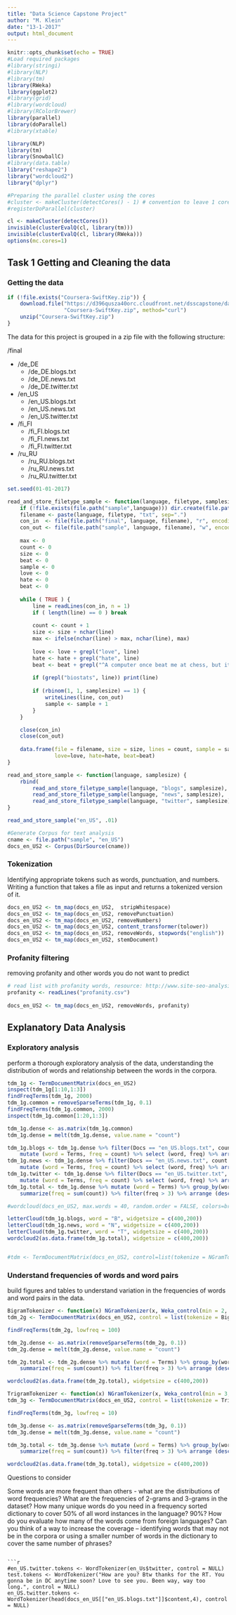 ```yaml
---
title: "Data Science Capstone Project"
author: "M. Klein"
date: "13-1-2017"
output: html_document
---
```


```r
knitr::opts_chunk$set(echo = TRUE)
#Load required packages
#library(stringi)
#library(NLP)
#library(tm)
library(RWeka)
library(ggplot2)
#library(grid)
#library(wordcloud)
#library(RColorBrewer)
library(parallel)
library(doParallel)
#library(xtable)

library(NLP)
library(tm)
library(SnowballC)
#library(data.table)
library("reshape2")
library("wordcloud2")
library("dplyr")

#Preparing the parallel cluster using the cores
#cluster <- makeCluster(detectCores() - 1) # convention to leave 1 core for OS
#registerDoParallel(cluster)

cl <- makeCluster(detectCores())
invisible(clusterEvalQ(cl, library(tm)))
invisible(clusterEvalQ(cl, library(RWeka)))
options(mc.cores=1)
```

## Task 1 Getting and Cleaning the data    

### Getting the data

```r
if (!file.exists("Coursera-SwiftKey.zip")) {
    download.file("https://d396qusza40orc.cloudfront.net/dsscapstone/dataset/Coursera-SwiftKey.zip",
                  "Coursera-SwiftKey.zip", method="curl")
    unzip("Coursera-SwiftKey.zip")
}
```

The data for this project is grouped in a zip file with the following structure:

/final

* /de_DE
    + /de_DE.blogs.txt
    + /de_DE.news.txt
    + /de_DE.twitter.txt
* /en_US
    + /en_US.blogs.txt
    + /en_US.news.txt
    + /en_US.twitter.txt
* /fi_FI
    + /fi_FI.blogs.txt
    + /fi_FI.news.txt
    + /fi_FI.twitter.txt
* /ru_RU
    + /ru_RU.blogs.txt
    + /ru_RU.news.txt
    + /ru_RU.twitter.txt

```r
set.seed(01-01-2017)

read_and_store_filetype_sample <- function(language, filetype, samplesize) {
    if (!file.exists(file.path("sample",language))) dir.create(file.path("sample",language))
    filename <- paste(language, filetype, "txt", sep=".")
    con_in  <- file(file.path("final", language, filename), "r", encoding = "UTF-8")
    con_out <- file(file.path("sample", language, filename), "w", encoding = "UTF-8")
    
    max <- 0
    count <- 0
    size <- 0
    beat <- 0
    sample <- 0
    love <- 0
    hate <- 0
    beat <- 0
    
    while ( TRUE ) {
        line = readLines(con_in, n = 1)
        if ( length(line) == 0 ) break
        
        count <- count + 1
        size <- size + nchar(line)
        max <- ifelse(nchar(line) > max, nchar(line), max)
  
        love <- love + grepl("love", line)
        hate <- hate + grepl("hate", line)
        beat <- beat + grepl("^A computer once beat me at chess, but it was no match for me at kickboxing$", line)
              
        if (grepl("biostats", line)) print(line)
        
        if (rbinom(1, 1, samplesize) == 1) {
            writeLines(line, con_out)
            sample <- sample + 1
        }
    }

    close(con_in)
    close(con_out)
    
    data.frame(file = filename, size = size, lines = count, sample = sample, maxlenght = max,
               love=love, hate=hate, beat=beat)
}

read_and_store_sample <- function(language, samplesize) {
    rbind(
        read_and_store_filetype_sample(language, "blogs", samplesize),
        read_and_store_filetype_sample(language, "news", samplesize),
        read_and_store_filetype_sample(language, "twitter", samplesize))
}

read_and_store_sample("en_US", .01)

#Generate Corpus for text analysis
cname <- file.path("sample", "en_US")
docs_en_US2 <- Corpus(DirSource(cname))
```

### Tokenization
Identifying appropriate tokens such as words, punctuation, and numbers. Writing a function that takes a file as input and returns a tokenized version of it.

```r
docs_en_US2 <- tm_map(docs_en_US2,  stripWhitespace)
docs_en_US2 <- tm_map(docs_en_US2, removePunctuation)
docs_en_US2 <- tm_map(docs_en_US2, removeNumbers)
docs_en_US2 <- tm_map(docs_en_US2, content_transformer(tolower))
docs_en_US2 <- tm_map(docs_en_US2, removeWords, stopwords("english"))
docs_en_US2 <- tm_map(docs_en_US2, stemDocument)
```

### Profanity filtering
removing profanity and other words you do not want to predict

```r
# read list with profanity words, resource: http://www.site-seo-analysis.com/services/profanity/list-of-profanity/
profanity <- readLines("profanity.csv")    
    
docs_en_US2 <- tm_map(docs_en_US2, removeWords, profanity)
```

## Explanatory Data Analysis

### Exploratory analysis
perform a thorough exploratory analysis of the data, understanding the distribution of words and relationship between the words in the corpora.
```r
tdm_1g <- TermDocumentMatrix(docs_en_US2)
inspect(tdm_1g[1:10,1:3])
findFreqTerms(tdm_1g, 2000)
tdm_1g.common = removeSparseTerms(tdm_1g, 0.1)
findFreqTerms(tdm_1g.common, 2000)
inspect(tdm_1g.common[1:20,1:3])

tdm_1g.dense <- as.matrix(tdm_1g.common)
tdm_1g.dense = melt(tdm_1g.dense, value.name = "count")

tdm_1g.blogs <- tdm_1g.dense %>% filter(Docs == "en_US.blogs.txt", count > 3) %>% 
    mutate (word = Terms, freq = count) %>% select (word, freq) %>% arrange (desc(freq))
tdm_1g.news <- tdm_1g.dense %>% filter(Docs == "en_US.news.txt", count > 3) %>% 
    mutate (word = Terms, freq = count) %>% select (word, freq) %>% arrange (desc(freq))
tdm_1g.twitter <- tdm_1g.dense %>% filter(Docs == "en_US.twitter.txt", count > 3) %>% 
    mutate (word = Terms, freq = count) %>% select (word, freq) %>% arrange (desc(freq))
tdm_1g.total <- tdm_1g.dense %>% mutate (word = Terms) %>% group_by(word) %>% 
    summarize(freq = sum(count)) %>% filter(freq > 3) %>% arrange (desc(freq))

#wordcloud(docs_en_US2, max.words = 40, random.order = FALSE, colors=brewer.pal(8, "Dark2"))

letterCloud(tdm_1g.blogs, word = "B", widgetsize = c(400,200))
letterCloud(tdm_1g.news, word = "N", widgetsize = c(400,200))
letterCloud(tdm_1g.twitter, word = "T", widgetsize = c(400,200))
wordcloud2(as.data.frame(tdm_1g.total), widgetsize = c(400,200))


#tdm <- TermDocumentMatrix(docs_en_US2, control=list(tokenize = NGramTokenizer))
```

### Understand frequencies of words and word pairs
build figures and tables to understand variation in the frequencies of words and word pairs in the data.
```r

BigramTokenizer <- function(x) NGramTokenizer(x, Weka_control(min = 2, max = 2))
tdm_2g <- TermDocumentMatrix(docs_en_US2, control = list(tokenize = BigramTokenizer))

findFreqTerms(tdm_2g, lowfreq = 100)

tdm_2g.dense <- as.matrix(removeSparseTerms(tdm_2g, 0.1))
tdm_2g.dense = melt(tdm_2g.dense, value.name = "count")

tdm_2g.total <- tdm_2g.dense %>% mutate (word = Terms) %>% group_by(word) %>% 
    summarize(freq = sum(count)) %>% filter(freq > 3) %>% arrange (desc(freq))

wordcloud2(as.data.frame(tdm_2g.total), widgetsize = c(400,200)) 

TrigramTokenizer <- function(x) NGramTokenizer(x, Weka_control(min = 3, max = 3))
tdm_3g <- TermDocumentMatrix(docs_en_US2, control = list(tokenize = TrigramTokenizer))

findFreqTerms(tdm_3g, lowfreq = 10)

tdm_3g.dense <- as.matrix(removeSparseTerms(tdm_3g, 0.1))
tdm_3g.dense = melt(tdm_3g.dense, value.name = "count")

tdm_3g.total <- tdm_3g.dense %>% mutate (word = Terms) %>% group_by(word) %>% 
    summarize(freq = sum(count)) %>% filter(freq > 3) %>% arrange (desc(freq))

wordcloud2(as.data.frame(tdm_3g.total), widgetsize = c(400,200)) 
```
Questions to consider

Some words are more frequent than others - what are the distributions of word frequencies?
What are the frequencies of 2-grams and 3-grams in the dataset?
How many unique words do you need in a frequency sorted dictionary to cover 50% of all word instances in the language? 90%?
How do you evaluate how many of the words come from foreign languages?
Can you think of a way to increase the coverage -- identifying words that may not be in the corpora or using a smaller number of words in the dictionary to cover the same number of phrases?



```

```r
#en_US.twitter.tokens <- WordTokenizer(en_Us$twitter, control = NULL)
test.tokens <- WordTokenizer("How are you? Btw thanks for the RT. You gonna be in DC anytime soon? Love to see you. Been way, way too long.", control = NULL)
en_US.twitter.tokens <- WordTokenizer(head(docs_en_US[["en_US.blogs.txt"]]$content,4), control = NULL)

```

    